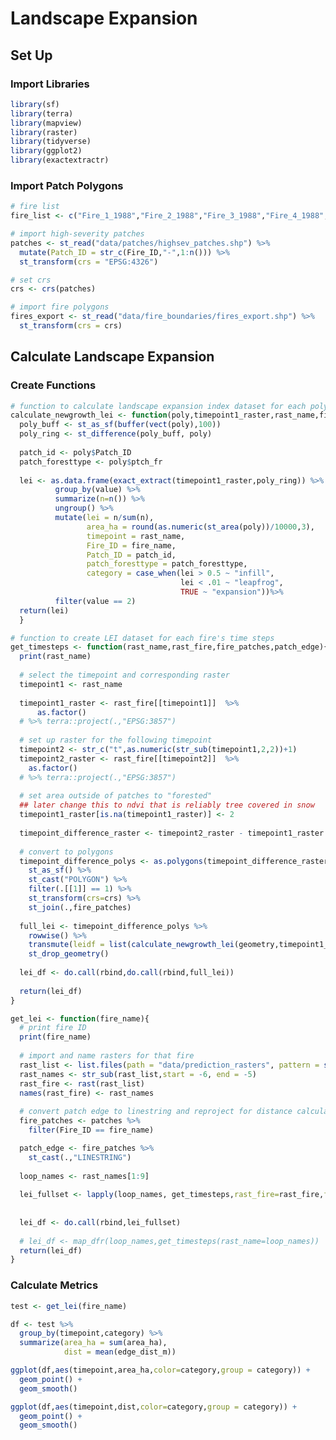 # Landscape Expansion

## Set Up

### Import Libraries

```r
library(sf)
library(terra)
library(mapview)
library(raster)
library(tidyverse)
library(ggplot2) 
library(exactextractr)
```

### Import Patch Polygons

```r
# fire list
fire_list <- c("Fire_1_1988","Fire_2_1988","Fire_3_1988","Fire_4_1988","Fire_7_1988","Fire_9_1988","Fire_10_1988","Fire_11_1988","Fire_12_1988","Fire_13_1988","Fire_14_1988","Fire_15_1988","Fire_16_1988","Fire_18_1988","Fire_19_1988","Fire_20_1988","Fire_22_1988","Fire_23_1988","Fire_25_1988","Fire_26_1988","Fire_28_1988","Fire_29_1988","Fire_31_1988","Fire_32_1989","Fire_33_1989","Fire_35_1989","Fire_38_1989","Fire_41_1989","Fire_42_1989","Fire_48_1990","Fire_49_1991","Fire_50_1991","Fire_51_1991","Fire_54_1991")

# import high-severity patches
patches <- st_read("data/patches/highsev_patches.shp") %>% 
  mutate(Patch_ID = str_c(Fire_ID,"-",1:n())) %>% 
  st_transform(crs = "EPSG:4326")

# set crs 
crs <- crs(patches)

# import fire polygons
fires_export <- st_read("data/fire_boundaries/fires_export.shp") %>% 
  st_transform(crs = crs)
```
## Calculate Landscape Expansion

### Create Functions

```r
# function to calculate landscape expansion index dataset for each polygon
calculate_newgrowth_lei <- function(poly,timepoint1_raster,rast_name,fire_name,patch_edge){
  poly_buff <- st_as_sf(buffer(vect(poly),100))
  poly_ring <- st_difference(poly_buff, poly)
  
  patch_id <- poly$Patch_ID
  patch_foresttype <- poly$ptch_fr
  
  lei <- as.data.frame(exact_extract(timepoint1_raster,poly_ring)) %>% 
          group_by(value) %>% 
          summarize(n=n()) %>% 
          ungroup() %>% 
          mutate(lei = n/sum(n),
                 area_ha = round(as.numeric(st_area(poly))/10000,3),
                 timepoint = rast_name,
                 Fire_ID = fire_name,
                 Patch_ID = patch_id,
                 patch_foresttype = patch_foresttype,
                 category = case_when(lei > 0.5 ~ "infill",
                                      lei < .01 ~ "leapfrog",
                                      TRUE ~ "expansion"))%>% 
          filter(value == 2)
  return(lei)
  }
```

```r
# function to create LEI dataset for each fire's time steps
get_timesteps <- function(rast_name,rast_fire,fire_patches,patch_edge){
  print(rast_name)
  
  # select the timepoint and corresponding raster
  timepoint1 <- rast_name
  
  timepoint1_raster <- rast_fire[[timepoint1]]  %>% 
      as.factor() 
  # %>% terra::project(.,"EPSG:3857")
  
  # set up raster for the following timepoint
  timepoint2 <- str_c("t",as.numeric(str_sub(timepoint1,2,2))+1)
  timepoint2_raster <- rast_fire[[timepoint2]]  %>% 
    as.factor() 
  # %>% terra::project(.,"EPSG:3857")
  
  # set area outside of patches to "forested"
  ## later change this to ndvi that is reliably tree covered in snow
  timepoint1_raster[is.na(timepoint1_raster)] <- 2
  
  timepoint_difference_raster <- timepoint2_raster - timepoint1_raster 
  
  # convert to polygons
  timepoint_difference_polys <- as.polygons(timepoint_difference_raster) %>%
    st_as_sf() %>%
    st_cast("POLYGON") %>% 
    filter(.[[1]] == 1) %>% 
    st_transform(crs=crs) %>%
    st_join(.,fire_patches)
  
  full_lei <- timepoint_difference_polys %>% 
    rowwise() %>% 
    transmute(leidf = list(calculate_newgrowth_lei(geometry,timepoint1_raster,rast_name,fire_name,patch_edge))) %>% 
    st_drop_geometry() 
  
  lei_df <- do.call(rbind,do.call(rbind,full_lei))
  
  return(lei_df)
}
```

```r
get_lei <- function(fire_name){
  # print fire ID 
  print(fire_name)
  
  # import and name rasters for that fire
  rast_list <- list.files(path = "data/prediction_rasters", pattern = str_c(fire_name,"_rf"), all.files=TRUE, full.names=TRUE)
  rast_names <- str_sub(rast_list,start = -6, end = -5)  
  rast_fire <- rast(rast_list)
  names(rast_fire) <- rast_names
  
  # convert patch edge to linestring and reproject for distance calculation
  fire_patches <- patches %>% 
    filter(Fire_ID == fire_name) 

  patch_edge <- fire_patches %>% 
    st_cast(.,"LINESTRING")
    
  loop_names <- rast_names[1:9]
  
  lei_fullset <- lapply(loop_names, get_timesteps,rast_fire=rast_fire,fire_patches=fire_patches,patch_edge = patch_edge)
  
  
  lei_df <- do.call(rbind,lei_fullset)
  
  # lei_df <- map_dfr(loop_names,get_timesteps(rast_name=loop_names))
  return(lei_df)
}
```

### Calculate Metrics
```r
test <- get_lei(fire_name)

df <- test %>% 
  group_by(timepoint,category) %>% 
  summarize(area_ha = sum(area_ha),
            dist = mean(edge_dist_m))

ggplot(df,aes(timepoint,area_ha,color=category,group = category)) + 
  geom_point() + 
  geom_smooth()

ggplot(df,aes(timepoint,dist,color=category,group = category)) + 
  geom_point() + 
  geom_smooth()
```



